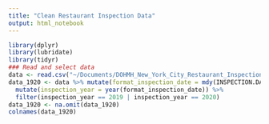 ```yaml
---
title: "Clean Restaurant Inspection Data"
output: html_notebook
---
```


```r
library(dplyr)
library(lubridate)
library(tidyr)
### Read and select data
data <- read.csv("~/Documents/DOHMH_New_York_City_Restaurant_Inspection_Results.csv")
data_1920 <- data %>% mutate(format_inspection_date = mdy(INSPECTION.DATE))%>% 
  mutate(inspection_year = year(format_inspection_date)) %>%
  filter(inspection_year == 2019 | inspection_year == 2020)
data_1920 <- na.omit(data_1920)
colnames(data_1920)

```



